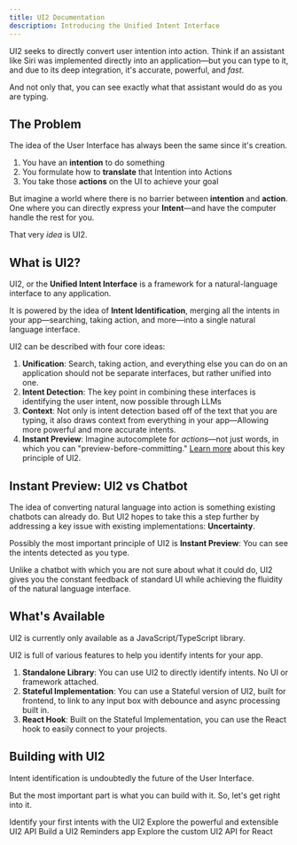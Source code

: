 ```yaml
---
title: UI2 Documentation
description: Introducing the Unified Intent Interface
---
```


UI2 seeks to directly convert user intention into action. Think if an assistant like Siri was implemented directly into an application—but you can type to it, and due to its deep integration, it's accurate, powerful, and _fast_.

And not only that, you can see exactly what that assistant would do as you are typing.

## The Problem

The idea of the User Interface has always been the same since it's creation.

1. You have an **intention** to do something
2. You formulate how to **translate** that Intention into Actions
3. You take those **actions** on the UI to achieve your goal

But imagine a world where there is no barrier between **intention** and **action**. One where you can directly express your **Intent**—and have the computer handle the rest for you.

That very _idea_ is UI2.

## What is UI2?

UI2, or the **Unified Intent Interface** is a framework for a natural-language interface to any application.

It is powered by the idea of **Intent Identification**, merging all the intents in your app—searching, taking action, and more—into a single natural language interface.

UI2 can be described with four core ideas:

1. **Unification**: Search, taking action, and everything else you can do on an application should not be separate interfaces, but rather unified into one.
2. **Intent Detection**: The key point in combining these interfaces is identifying the user intent, now possible through LLMs
3. **Context**: Not only is intent detection based off of the text that you are typing, it also draws context from everything in your app—Allowing more powerful and more accurate intents.
4. **Instant Preview**: Imagine autocomplete for _actions_—not just words, in which you can "preview-before-committing." [Learn more](#instant-preview-ui2-vs-chatbot) about this key principle of UI2.

## Instant Preview: UI2 vs Chatbot

The idea of converting natural language into action is something existing chatbots can already do. But UI2 hopes to take this a step further by addressing a key issue with existing implementations: **Uncertainty**.

Possibly the most important principle of UI2 is **Instant Preview**: You can see the intents detected as you type.

Unlike a chatbot with which you are not sure about what it could do, UI2 gives you the constant feedback of standard UI while achieving the fluidity of the natural language interface.

## What's Available

<Callout>
	UI2 is currently only available as a JavaScript/TypeScript library.
</Callout>

UI2 is full of various features to help you identify intents for your app.

1. **Standalone Library**: You can use UI2 to directly identify intents. No UI or framework attached.
2. **Stateful Implementation**: You can use a Stateful version of UI2, built for frontend, to link to any input box with debounce and async processing built in.
3. **React Hook**: Built on the Stateful Implementation, you can use the React hook to easily connect to your projects.

## Building with UI2

Intent identification is undoubtedly the future of the User Interface.

But the most important part is what you can build with it. So, let's get right into it.

<Cards>
	<Card title="Intent Identification Quick Start" href="/quick-start/overview">
		Identify your first intents with the UI2
	</Card>
	<Card title="Intent Identification API" href="/api-reference-overview">
		Explore the powerful and extensible UI2 API
	</Card>
	<Card title="UI2 for React Quick Start" href="/react-quick-start/overview">
		Build a UI2 Reminders app
	</Card>
	<Card title="UI2 for React API" href="/react-hook-reference">
		Explore the custom UI2 API for React
	</Card>
</Cards>
